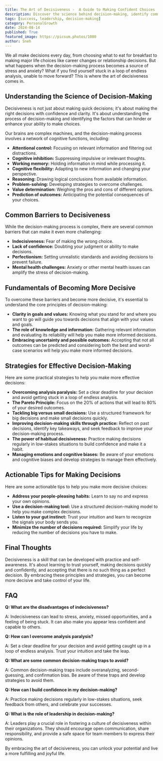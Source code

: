```yaml
---
title: The Art of Decisiveness -  A Guide to Making Confident Choices
description: Discover the science behind decision-making, identify common barriers to decisiveness, and learn practical strategies to make confident choices. This guide will help you overcome analysis paralysis, manage emotions, and build a more decisive mindset.
tags: [success, leadership, decision-making]
category: PersonalGrowth
date: 2024-08-14
published: True
featured_image: https://picsum.photos/1080
author: Sneh
---
```



We all make decisions every day, from choosing what to eat for breakfast to making major life choices like career changes or relationship decisions. But what happens when the decision-making process becomes a source of stress and anxiety? What if you find yourself stuck in a loop of endless analysis, unable to move forward? This is where the art of decisiveness comes in.

## Understanding the Science of Decision-Making

Decisiveness is not just about making quick decisions; it's about making the right decisions with confidence and clarity. It's about understanding the process of decision-making and identifying the factors that can hinder or enhance your ability to make choices.

Our brains are complex machines, and the decision-making process involves a network of cognitive functions, including:

* **Attentional control:** Focusing on relevant information and filtering out distractions.
* **Cognitive inhibition:** Suppressing impulsive or irrelevant thoughts.
* **Working memory:** Holding information in mind while processing it.
* **Cognitive flexibility:** Adapting to new information and changing your perspective.
* **Reasoning:**  Drawing logical conclusions from available information.
* **Problem-solving:**  Developing strategies to overcome challenges.
* **Value determination:**  Weighing the pros and cons of different options.
* **Prediction of outcomes:**  Anticipating the potential consequences of your choices.

## Common Barriers to Decisiveness

While the decision-making process is complex, there are several common barriers that can make it even more challenging:

* **Indecisiveness:**  Fear of making the wrong choice.
* **Lack of confidence:**  Doubting your judgment or ability to make decisions.
* **Perfectionism:**  Setting unrealistic standards and avoiding decisions to prevent failure.
* **Mental health challenges:**  Anxiety or other mental health issues can amplify the stress of decision-making.

## Fundamentals of Becoming More Decisive

To overcome these barriers and become more decisive, it's essential to understand the core principles of decision-making:

* **Clarity in goals and values:**  Knowing what you stand for and where you want to go will guide you towards decisions that align with your values and goals.
* **The role of knowledge and information:**  Gathering relevant information and evaluating its reliability will help you make more informed decisions.
* **Embracing uncertainty and possible outcomes:**  Accepting that not all outcomes can be predicted and considering both the best and worst-case scenarios will help you make more informed decisions.

## Strategies for Effective Decision-Making

Here are some practical strategies to help you make more effective decisions:

* **Overcoming analysis paralysis:**  Set a clear deadline for your decision and avoid getting stuck in a loop of endless analysis.
* **The Pareto Principle:**  Focus on the 20% of actions that will lead to 80% of your desired outcomes.
* **Tackling big versus small decisions:**  Use a structured framework for big decisions and make small decisions quickly.
* **Improving decision-making skills through practice:**  Reflect on past decisions, identify key takeaways, and seek feedback to improve your decision-making process.
* **The power of habitual decisiveness:**  Practice making decisions regularly in low-stakes situations to build confidence and make it a habit.
* **Managing emotions and cognitive biases:**  Be aware of your emotions and cognitive biases and develop strategies to manage them effectively.

## Actionable Tips for Making Decisions

Here are some actionable tips to help you make more decisive choices:

* **Address your people-pleasing habits:**  Learn to say no and express your own opinions.
* **Use a decision-making tool:**  Use a structured decision-making model to help you make complex decisions.
* **Listen to your gut instinct:**  Trust your intuition and learn to recognize the signals your body sends you.
* **Minimize the number of decisions required:**  Simplify your life by reducing the number of decisions you have to make.

##  Final Thoughts

Decisiveness is a skill that can be developed with practice and self-awareness. It's about learning to trust yourself, making decisions quickly and confidently, and accepting that there is no such thing as a perfect decision. By embracing these principles and strategies, you can become more decisive and take control of your life.

## FAQ

**Q: What are the disadvantages of indecisiveness?**

A: Indecisiveness can lead to stress, anxiety, missed opportunities, and a feeling of being stuck. It can also make you appear less confident and capable to others.

**Q: How can I overcome analysis paralysis?**

A: Set a clear deadline for your decision and avoid getting caught up in a loop of endless analysis. Trust your intuition and take the leap.

**Q: What are some common decision-making traps to avoid?**

A: Common decision-making traps include overanalyzing, second-guessing, and confirmation bias. Be aware of these traps and develop strategies to avoid them.

**Q: How can I build confidence in my decision-making?**

A: Practice making decisions regularly in low-stakes situations, seek feedback from others, and celebrate your successes.

**Q: What is the role of leadership in decision-making?**

A: Leaders play a crucial role in fostering a culture of decisiveness within their organizations. They should encourage open communication, share responsibility, and provide a safe space for team members to express their opinions.

By embracing the art of decisiveness, you can unlock your potential and live a more fulfilling and joyful life.
